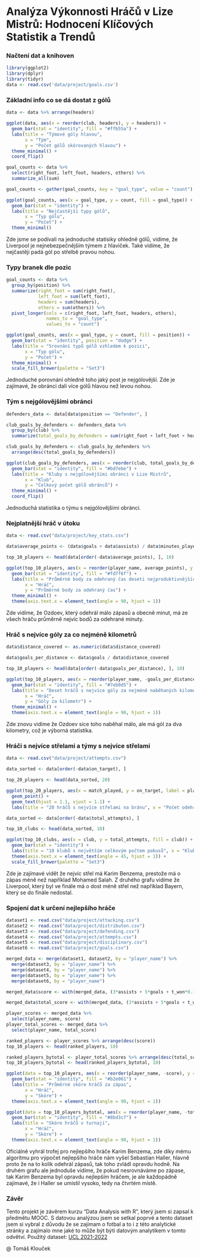 # Analýza Výkonnosti Hráčů v Lize Mistrů: Hodnocení Klíčových Statistik a Trendů

### Načtení dat a knihoven
``` r

library(ggplot2)
library(dplyr)
library(tidyr)
data <- read.csv('data/project/goals.csv')

```

### Základní info co se dá dostat z gólů
```r
data <- data %>% arrange(headers)

ggplot(data, aes(x = reorder(club, headers), y = headers)) +
  geom_bar(stat = "identity", fill = "#ffb55a") +
  labs(title = "Týmové góly hlavou",
       x = "Tým",
       y = "Počet gólů skórovaných hlavou") +
  theme_minimal() +
  coord_flip()

goal_counts <- data %>%
  select(right_foot, left_foot, headers, others) %>%
  summarize_all(sum)

goal_counts <- gather(goal_counts, key = "goal_type", value = "count")

ggplot(goal_counts, aes(x = goal_type, y = count, fill = goal_type)) +
  geom_bar(stat = "identity") +
  labs(title = "Nejčastější typy gólů",
       x = "Typ gólu",
       y = "Počet") +
  theme_minimal()
```
Zde jsme se podívali na jednoduché statisiky ohledně gólů, vidíme, že Liverpool je nejnebezpečnějším týmem z hlaviček. Také vidíme, že nejčastěji padá gól po střelbě pravou nohou.

### Typy branek dle pozic
```r
goal_counts <- data %>%
  group_by(position) %>%
  summarize(right_foot = sum(right_foot),
            left_foot = sum(left_foot),
            headers = sum(headers),
            others = sum(others)) %>%
  pivot_longer(cols = c(right_foot, left_foot, headers, others),
               names_to = "goal_type",
               values_to = "count")

ggplot(goal_counts, aes(x = goal_type, y = count, fill = position)) +
  geom_bar(stat = "identity", position = "dodge") +
  labs(title = "Srovnání typů gólů vzhledem k pozici",
       x = "Typ gólu",
       y = "Počet") +
  theme_minimal() +
  scale_fill_brewer(palette = "Set3")
```
Jednoduché porovnání ohledně toho jaký post je nejgólovější. Zde je zajímavé, že obránci dali více gólů hlavou než levou nohou.

### Tým s nejgólovějšími obránci
```r
defenders_data <- data[data$position == "Defender", ]

club_goals_by_defenders <- defenders_data %>%
  group_by(club) %>%
  summarize(total_goals_by_defenders = sum(right_foot + left_foot + headers + others))

club_goals_by_defenders <- club_goals_by_defenders %>%
  arrange(desc(total_goals_by_defenders))

ggplot(club_goals_by_defenders, aes(x = reorder(club, total_goals_by_defenders), y = total_goals_by_defenders)) +
  geom_bar(stat = "identity", fill = "#bd7ebe") +
  labs(title = "Kluby s nejgólovějšími obránci v Lize Mistrů",
       x = "Klub",
       y = "Celkový počet gólů obránců") +
  theme_minimal() +
  coord_flip()
```
Jednoduchá statistika o týmu s nejgólovějšími obránci.

### Nejplatnější hráč v útoku
``` r
data <- read.csv("data/project/key_stats.csv")

data$average_points <- (data$goals + data$assists) / data$minutes_played

top_10_players <- head(data[order(-data$average_points), ], 10)

ggplot(top_10_players, aes(x = reorder(player_name, average_points), y = average_points)) +
  geom_bar(stat = "identity", fill = "#fd7f6f") +
  labs(title = "Průměrné body za odehraný čas deseti nejproduktivnějších hráčů",
       x = "Hráč",
       y = "Průměrné body za odehraný čas") +
  theme_minimal() +
  theme(axis.text.x = element_text(angle = 90, hjust = 1))
```
Zde vidíme, že Ozdoev, který odehrál málo zápasů a obecně minut, má ze všech hráču průměrně nejvíc bodů za odehrané minuty.

### Hráč s nejvíce góly za co nejméně kilometrů
```r
data$distance_covered <- as.numeric(data$distance_covered)

data$goals_per_distance <- data$goals / data$distance_covered

top_10_players <- head(data[order(-data$goals_per_distance), ], 10)

ggplot(top_10_players, aes(x = reorder(player_name, -goals_per_distance), y = goals_per_distance)) +
  geom_bar(stat = "identity", fill = "#7eb0d5") +
  labs(title = "Deset hráčů s nejvíce góly za nejméně naběhaných kilometrů",
       x = "Hráč",
       y = "Góly za kilometr") +
  theme_minimal() +
  theme(axis.text.x = element_text(angle = 90, hjust = 1))
```
Zde znovu vidíme že Ozdoev sice toho naběhal málo, ale má gól za dva kilometry, což je výborná statistika.


### Hráči s nejvíce střelami a týmy s nejvíce střelami
```r
data <- read.csv("data/project/attempts.csv")

data_sorted <- data[order(-data$on_target), ]

top_20_players <- head(data_sorted, 20)

ggplot(top_20_players, aes(x = match_played, y = on_target, label = player_name)) +
  geom_point() +
  geom_text(hjust = 1.1, vjust = 1.1) +
  labs(title = "20 hráčů s nejvíce střelami na bránu", x = "Počet odehraných zápasů", y = "Střely na bránu")

data_sorted <- data[order(-data$total_attempts), ]

top_10_clubs <- head(data_sorted, 10)

ggplot(top_10_clubs, aes(x = club, y = total_attempts, fill = club)) +
  geom_bar(stat = "identity") +
  labs(title = "10 klubů s největším celkovým počtem pokusů", x = "Klub", y = "Celkový počet pokusů") +
  theme(axis.text.x = element_text(angle = 45, hjust = 1)) +
  scale_fill_brewer(palette = "Set3")
```
Zde je zajímavé vidět že nejvíc střel má Karim Benzema, prestože má o zápas méně než například Mohamed Salah. Z druhého grafu vidíme že Liverpool, který byl ve finále má o dost méně střel než například Bayern, který se do finále nedostal.

### Spojení dat k určení nejlepšího hráče
```r
dataset1 <- read.csv("data/project/attacking.csv")
dataset2 <- read.csv("data/project/distributon.csv")
dataset3 <- read.csv("data/project/defending.csv")
dataset4 <- read.csv("data/project/attempts.csv")
dataset5 <- read.csv("data/project/disciplinary.csv")
dataset6 <- read.csv("data/project/goals.csv")

merged_data <- merge(dataset1, dataset2, by = "player_name") %>%
  merge(dataset3, by = "player_name") %>%
  merge(dataset4, by = "player_name") %>%
  merge(dataset5, by = "player_name") %>%
  merge(dataset6, by = "player_name")

merged_data$score <- with(merged_data, (3*assists + 5*goals + t_won*0.1 + offsides*(-0.3) - red*5 - yellow*2 + pass_accuracy/50 + dribbles*0.2)/match_played.x)

merged_data$total_score <- with(merged_data, (3*assists + 5*goals + t_won*0.1 + offsides*(-0.3) - red*5 - yellow*2 + pass_accuracy/50 + dribbles*0.2))

player_scores <- merged_data %>%
  select(player_name, score)
player_total_scores <- merged_data %>%
  select(player_name, total_score)

ranked_players <- player_scores %>% arrange(desc(score))
top_10_players <- head(ranked_players, 10)

ranked_players_bytotal <- player_total_scores %>% arrange(desc(total_score))
top_10_players_bytotal <- head(ranked_players_bytotal, 10)

ggplot(data = top_10_players, aes(x = reorder(player_name, -score), y = score)) +
  geom_bar(stat = "identity", fill = "#b2e061") +
  labs(title = "Průměrné skóre hráčů za zápas",
       x = "Hráč",
       y = "Skóre") +
  theme(axis.text.x = element_text(angle = 90, hjust = 1))

ggplot(data = top_10_players_bytotal, aes(x = reorder(player_name, -total_score), y = total_score)) +
  geom_bar(stat = "identity", fill = "#8bd3c7") +
  labs(title = "Skóre hráčů v turnaji",
       x = "Hráč",
       y = "Skóre") +
  theme(axis.text.x = element_text(angle = 90, hjust = 1))
```
Oficiálně vyhrál trofej pro nejlepšího hráče Karim Benzema, zde díky mému algoritmu pro výpočet nejlepšího hráče nám vyšel Sebastian Haller, hlavně proto že na to kolik odehrál zápasů, tak toho zvládl opravdu hodně. Na druhém grafu ale jednoduše vidíme, že pokud nesrovnáváme po zápase, tak Karim Benzema byl opravdu nejlepším hráčem, je ale každopádně zajímavé, že i Haller se umístil vysoko, tedy na čtvrtém místě.

### Závěr
Tento projekt je závěrem kurzu "Data Analysis with R", který jsem si zapsal k předmětu MOOC. S datovou analýzou jsem se setkal poprvé a tento dataset jsem si vybral z důvodu že se zajímam o fotbal a to i z této analytické stránky a zajímalo mne jaké to může být býti datovým analytikem v tomto odvětví.
Použitý dataset: [UCL 2021-2022](https://www.kaggle.com/datasets/azminetoushikwasi/ucl-202122-uefa-champions-league)

@ Tomáš Klouček